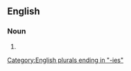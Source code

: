 ==English==

===Noun===
{{head|en|noun plural form}}

# {{plural of|ambulatory|lang=en}}

[[Category:English plurals ending in "-ies"]]